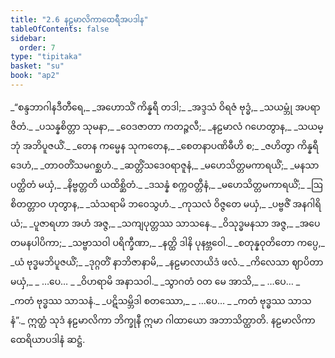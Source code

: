 ```yaml
---
title: "2.6 နဠမာလိကာထေရီအပဒါန"
tableOfContents: false
sidebar:
  order: 7
type: "tipitaka"
basket: "su"
book: "ap2"
---
```



<DynamicBreadcrumb />

<Division number="86" book="ap2">

<Paragraph number="252" type="verses" book="ap2">
_“စန္ဒဘာဂါနဒီတီရေ,_  
_အဟောသိံ ကိန္နရီ တဒါ;_  
_အဒ္ဒသံ ဝိရဇံ ဗုဒ္ဓံ,_  
_သယမ္ဘုံ အပရာဇိတံ._  

</Paragraph>

</Division>
<Division number="87" book="ap2">

<Paragraph number="253" type="verses" book="ap2">
_ပသန္နစိတ္တာ သုမနာ,_  
_ဝေဒဇာတာ ကတဉ္ဇလီ;_  
_နဠမာလံ ဂဟေတွာန,_  
_သယမ္ဘုံ အဘိပူဇယိံ._  

</Paragraph>

</Division>
<Division number="88" book="ap2">

<Paragraph number="254" type="verses" book="ap2">
_တေန ကမ္မေန သုကတေန,_  
_စေတနာပဏိဓီဟိ စ;_  
_ဇဟိတွာ ကိန္နရီဒေဟံ,_  
_တာဝတိံသမဂစ္ဆဟံ._  

</Paragraph>

</Division>
<Division number="89" book="ap2">

<Paragraph number="255" type="verses" book="ap2">
_ဆတ္တိံသဒေဝရာဇူနံ,_  
_မဟေသိတ္တမကာရယိံ;_  
_မနသာ ပတ္ထိတံ မယှံ,_  
_နိဗ္ဗတ္တတိ ယထိစ္ဆိတံ._  

</Paragraph>

</Division>
<Division number="90" book="ap2">

<Paragraph number="256" type="verses" book="ap2">
_ဒသန္နံ စက္ကဝတ္တီနံ,_  
_မဟေသိတ္တမကာရယိံ;_  
_ဩစိတတ္တာဝ ဟုတွာန,_  
_သံသရာမိ ဘဝေသွဟံ._  

</Paragraph>

</Division>
<Division number="91" book="ap2">

<Paragraph number="257" type="verses" book="ap2">
_ကုသလံ ဝိဇ္ဇတေ မယှံ,_  
_ပဗ္ဗဇိံ အနဂါရိယံ;_  
_ပူဇာရဟာ အဟံ အဇ္ဇ,_  
_သကျပုတ္တဿ သာသနေ._  

</Paragraph>

</Division>
<Division number="92" book="ap2">

<Paragraph number="258" type="verses" book="ap2">
_ဝိသုဒ္ဓမနသာ အဇ္ဇ,_  
_အပေတမနပါပိကာ;_  
_သဗ္ဗာသဝါ ပရိက္ခီဏာ,_  
_နတ္ထိ ဒါနိ ပုနဗ္ဘဝေါ._  

</Paragraph>

</Division>
<Division number="93" book="ap2">

<Paragraph number="259" type="verses" book="ap2">
_စတုန္နဝုတိတော ကပ္ပေ,_  
_ယံ ဗုဒ္ဓမဘိပူဇယိံ;_  
_ဒုဂ္ဂတိံ နာဘိဇာနာမိ,_  
_နဠမာလာယိဒံ ဖလံ._  

</Paragraph>

</Division>
<Division number="94" book="ap2">

<Paragraph number="260" type="verses" book="ap2">
_ကိလေသာ ဈာပိတာ မယှံ,_  
_ …ပေ… _  
_ဝိဟရာမိ အနာသဝါ._  

</Paragraph>

</Division>
<Division number="95" book="ap2">

<Paragraph number="261" type="verses" book="ap2">
_သွာဂတံ ဝတ မေ အာသိ,_  
_ …ပေ… _  
_ကတံ ဗုဒ္ဓဿ သာသနံ._  

</Paragraph>

</Division>
<Division number="96" book="ap2">

<Paragraph number="262" type="verses" book="ap2">
_ပဋိသမ္ဘိဒါ စတဿော,_  
_ …ပေ… _  
_ကတံ ဗုဒ္ဓဿ သာသနံ”._  

</Paragraph>

<Paragraph number="263" book="ap2">
ဣတ္ထံ သုဒံ နဠမာလိကာ ဘိက္ခုနီ ဣမာ ဂါထာယော အဘာသိတ္ထာတိ.

</Paragraph>
</Division>

<Paragraph number="264" type="center" book="ap2">
နဠမာလိကာထေရိယာပဒါနံ ဆဋ္ဌံ.
</Paragraph>